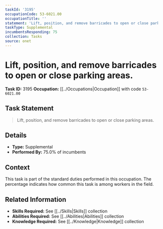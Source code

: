 ```yaml
---
taskId: '3195'
occupationCode: 53-6021.00
occupationTitle: ''
statement: 'Lift, position, and remove barricades to open or close parking areas.'
taskType: Supplemental
incumbentsResponding: 75
collection: Tasks
source: onet
---
```

# Lift, position, and remove barricades to open or close parking areas.

**Task ID:** 3195
**Occupation:** [[../Occupations|Occupation]] with code `53-6021.00`

## Task Statement

> Lift, position, and remove barricades to open or close parking areas.

## Details

- **Type:** Supplemental
- **Performed By:** 75.0% of incumbents

## Context

This task is part of the standard duties performed in this occupation. The percentage indicates how common this task is among workers in the field.

## Related Information

- **Skills Required:** See [[../Skills|Skills]] collection
- **Abilities Required:** See [[../Abilities|Abilities]] collection
- **Knowledge Required:** See [[../Knowledge|Knowledge]] collection
